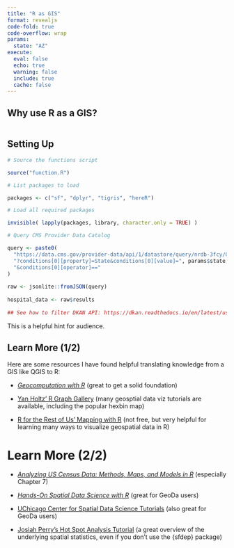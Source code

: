 ```yaml
---
title: "R as GIS"
format: revealjs
code-fold: true
code-overflow: wrap
params:
  state: "AZ"
execute:
  eval: false
  echo: true
  warning: false
  include: true
  cache: false
---
```


## Why use R as a GIS?

![]()


## Setting Up

```r

# Source the functions script

source("function.R")

# List packages to load

packages <- c("sf", "dplyr", "tigris", "hereR")

# Load all required packages

invisible( lapply(packages, library, character.only = TRUE) )

```

```r

# Query CMS Provider Data Catalog

query <- paste0(
  "https://data.cms.gov/provider-data/api/1/datastore/query/nrdb-3fcy/0",
  "?conditions[0][property]=State&conditions[0][value]=", params$state,
  "&conditions[0][operator]=="
)
  
raw <- jsonlite::fromJSON(query)
  
hospital_data <- raw$results
  
## See how to filter DKAN API: https://dkan.readthedocs.io/en/latest/user-guide/guide_api.html

```

::: {.callout-tip}
This is a helpful hint for audience.
:::

## Learn More (1/2)

Here are some resources I have found helpful translating knowledge from a GIS like QGIS to R:

- [*Geocomputation with R*](https://r.geocompx.org/) (great to get a solid foundation)

- [Yan Holtz' R Graph Gallery](https://r-graph-gallery.com/328-hexbin-map-of-the-usa.html) (many geosptial data viz tutorials are available, including the popular hexbin map)

- [R for the Rest of Us' Mapping with R](https://rfortherestofus.com/courses/mapping/) (not free, but very helpful for learning many ways to visualize geospatial data in R)

# Learn More (2/2)

- [*Analyzing US Census Data: Methods, Maps, and Models in R*](https://walker-data.com/census-r/spatial-analysis-with-us-census-data.html) (especially Chapter 7) 

- [*Hands-On Spatial Data Science with R*](https://spatialanalysis.github.io/handsonspatialdata/index.html) (great for GeoDa users)

- [UChicago Center for Spatial Data Science Tutorials](https://spatialanalysis.github.io/tutorials/) (also great for GeoDa users)

- [Josiah Perry's Hot Spot Analysis Tutorial](https://www.youtube.com/watch?v=OnMNZwJywjs) (a great overview of the underlying spatial statistics, even if you don't use the {sfdep} package)
